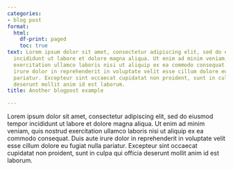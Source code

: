 ```yaml
---
categories:
- blog post
format:
  html:
    df-print: paged
    toc: true
text: Lorem ipsum dolor sit amet, consectetur adipiscing elit, sed do eiusmod tempor
  incididunt ut labore et dolore magna aliqua. Ut enim ad minim veniam, quis nostrud
  exercitation ullamco laboris nisi ut aliquip ex ea commodo consequat. Duis aute
  irure dolor in reprehenderit in voluptate velit esse cillum dolore eu fugiat nulla
  pariatur. Excepteur sint occaecat cupidatat non proident, sunt in culpa qui officia
  deserunt mollit anim id est laborum.
title: Another blogpost example

---
```

Lorem ipsum dolor sit amet, consectetur adipiscing elit, sed do eiusmod tempor incididunt ut labore et dolore magna aliqua. Ut enim ad minim veniam, quis nostrud exercitation ullamco laboris nisi ut aliquip ex ea commodo consequat. Duis aute irure dolor in reprehenderit in voluptate velit esse cillum dolore eu fugiat nulla pariatur. Excepteur sint occaecat cupidatat non proident, sunt in culpa qui officia deserunt mollit anim id est laborum.
